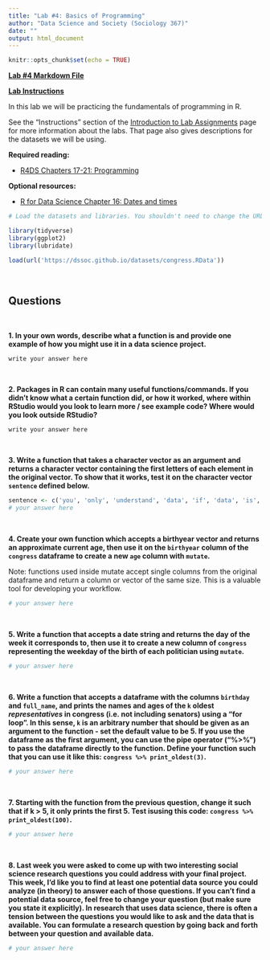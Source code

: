 ```yaml
---
title: "Lab #4: Basics of Programming"
author: "Data Science and Society (Sociology 367)"
date: ""
output: html_document
---
```


```r
knitr::opts_chunk$set(echo = TRUE)
```

**[Lab #4 Markdown File](/assignments/Lab_4.Rmd)**

**[Lab Instructions](https://dssoc.github.io/assignments/lab_instructions.html)**

In this lab we will be practicing the fundamentals of programming in R. 

See the "Instructions" section of the [Introduction to Lab Assignments](https://dssoc.github.io/assignments/lab_instructions.html) page for more information about the labs. That page also gives descriptions for the datasets we will be using.

**Required reading:** 

* [R4DS Chapters 17-21: Programming](https://r4ds.had.co.nz/program-intro.html)


**Optional resources:**

* [R for Data Science Chapter 16: Dates and times](https://r4ds.had.co.nz/dates-and-times.html)



```r
# Load the datasets and libraries. You shouldn't need to change the URL in the `load` function.

library(tidyverse)
library(ggplot2)
library(lubridate)

load(url('https://dssoc.github.io/datasets/congress.RData'))
```
<br/>

## Questions
<br>


**1. In your own words, describe what a function is and provide one example of how you might use it in a data science project.**
```
write your answer here
```
<br/>


**2. Packages in R can contain many useful functions/commands. If you didn't know what a certain function did, or how it worked, where within RStudio would you look to learn more / see example code? Where would you look outside RStudio?**
```
write your answer here
```
<br/>


**3. Write a function that takes a character vector as an argument and returns a character vector containing the first letters of each element in the original vector. To show that it works, test it on the character vector `sentence` defined below.**
```r
sentence <- c('you', 'only', 'understand', 'data', 'if', 'data', 'is', 'tidy')
# your answer here
```
<br/>


**4. Create your own function which accepts a birthyear vector and returns an approximate current age, then use it on the `birthyear` column of the `congress` dataframe to create a new `age` column with `mutate`.**

Note: functions used inside mutate accept single columns from the original dataframe and return a column or vector of the same size. This is a valuable tool for developing your workflow.
```r
# your answer here
```
<br/>


**5. Write a function that accepts a date string and returns the day of the week it corresponds to, then use it to create a new column of `congress` representing the weekday of the birth of each politician using `mutate`.**
```r
# your answer here
```
<br/>


**6. Write a function that accepts a dataframe with the columns `birthday` and `full_name`, and prints the names and ages of the `k` oldest *representatives* in congress (i.e. not including senators) using a "for loop". In this sense, `k` is an arbitrary number that should be given as an argument to the function - set the default value to be 5. If you use the dataframe as the first argument, you can use the pipe operator ("%>%") to pass the dataframe directly to the function. Define your function such that you can use it like this: `congress %>% print_oldest(3)`.**
```r
# your answer here
```
<br/>


**7. Starting with the function from the previous question, change it such that if k > 5, it only prints the first 5. Test isusing this code: `congress %>% print_oldest(100)`.**
```r
# your answer here
```
<br/>


**8. Last week you were asked to come up with two interesting social science research questions you could address with your final project. This week, I'd like you to find at least one potential data source you could analyze (in theory) to answer each of those questions. If you can't find a potential data source, feel free to change your question (but make sure you state it explicitly). In research that uses data science, there is often a tension between the questions you would like to ask and the data that is available. You can formulate a research question by going back and forth between your question and available data.**
```r
# your answer here
```

